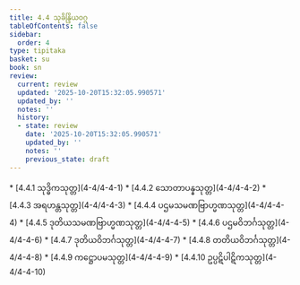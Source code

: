 ```yaml
---
title: 4.4 သုခိန္ဒြိယဝဂ္ဂ
tableOfContents: false
sidebar:
  order: 4
type: tipitaka
basket: su
book: sn
review:
  current: review
  updated: '2025-10-20T15:32:05.990571'
  updated_by: ''
  notes: ''
  history:
  - state: review
    date: '2025-10-20T15:32:05.990571'
    updated_by: ''
    notes: ''
    previous_state: draft
---
```



<DynamicBreadcrumb />


<ReviewStatus review={frontmatter.review} showDetails={true} />

<HypothesisAnnotation frontmatter={frontmatter} />



<TableOfContents book="sn" section="4.4">
* [4.4.1 သုဒ္ဓိကသုတ္တ](4-4/4-4-1)
* [4.4.2 သောတာပန္နသုတ္တ](4-4/4-4-2)
* [4.4.3 အရဟန္တသုတ္တ](4-4/4-4-3)
* [4.4.4 ပဌမသမဏဗြာဟ္မဏသုတ္တ](4-4/4-4-4)
* [4.4.5 ဒုတိယသမဏဗြာဟ္မဏသုတ္တ](4-4/4-4-5)
* [4.4.6 ပဌမဝိဘင်္ဂသုတ္တ](4-4/4-4-6)
* [4.4.7 ဒုတိယဝိဘင်္ဂသုတ္တ](4-4/4-4-7)
* [4.4.8 တတိယဝိဘင်္ဂသုတ္တ](4-4/4-4-8)
* [4.4.9 ကဋ္ဌောပမသုတ္တ](4-4/4-4-9)
* [4.4.10 ဥပ္ပဋိပါဋိကသုတ္တ](4-4/4-4-10)
</TableOfContents>